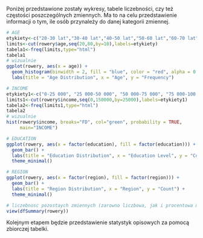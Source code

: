 

Poniżej przedstawione zostały wykresy, tabele liczebności, czy też częstości poszczególnych zmiennych. Ma to na celu przedstawienie informacji o tym, ile osób przynależy do danej kategorii zmiennej.

```{r}
# AGE
etykiety<-c("20-30 lat","30-40 lat","40-50 lat","50-60 lat","60-70 lat","70-80 lat")
limits<-cut(rowery$age,seq(20,80,by=10),labels=etykiety)
tabela1<-freq(limits,type="html")
tabela1
# wizualnie
ggplot(rowery, aes(x = age)) +
  geom_histogram(binwidth = 2, fill = "blue", color = "red", alpha = 0.8) +
  labs(title = "Age Distribution", x = "Age", y = "Frequency")

# INCOME
etykiety1<-c("0-25 000", "25 000-50 000", "50 000-75 000", "75 000-100 000", "100 000-125 000", "125 000-150 000")
limits1<-cut(rowery$income,seq(0,150000,by=25000),labels=etykiety1)
tabela2<-freq(limits1,type="html")
tabela2
# wizualnie
hist(rowery$income, breaks="FD", col="green", probability = TRUE,
     main="INCOME")

# EDUCATION
ggplot(rowery, aes(x = factor(education), fill = factor(education))) +
  geom_bar() +
  labs(title = "Education Distribution", x = "Education Level", y = "Count") +
  theme_minimal()

# REGION
ggplot(rowery, aes(x = factor(region), fill = factor(region))) +
  geom_bar() +
  labs(title = "Region Distribution", x = "Region", y = "Count") +
  theme_minimal()

# liczebnosc pozostaych zmiennych (zarowno liczbowa, jak i procentowa mozemy odczytac z tabelki)
view(dfSummary(rowery)) 

```
Kolejnym etapem będzie przedstawienie statystyk opisowych za pomocą zbiorczej tabelki.



